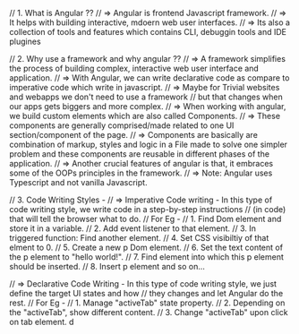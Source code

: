 // 1. What is Angular ??
// => Angular is frontend Javascript framework.
// => It helps with building interactive, mdoern web user interfaces.
// => Its also a collection of tools and features which contains CLI, debuggin tools and IDE plugines

// 2. Why use a framework and why angular ??
// => A framework simplifies the process of building complex, interactive web user interface and application.
// => With Angular, we can write declarative code as compare to imperative code which write in javascript.
// => Maybe for Trivial websites and webapps we don't need to use a framework
// but that changes when our apps gets biggers and more complex.
// => When working with angular, we build custom elements which are also called Components.
// => These components are generally comprised/made related to one UI section/component of the page.
// => Components are basically are combination of markup, styles and logic in a File made to solve one simpler problem and these components are reusable in different phases of the application.
// => Another crucial features of angular is that, it embraces some of the OOPs principles in the framework.
// => Note: Angular uses Typescript and not vanilla Javascript.

// 3. Code Writing Styles -
// => Imperative Code writing - In this type of code writing style, we write code in a step-by-step instructions
// (in code) that will tell the browser what to do.
// For Eg -
// 1. Find Dom element and store it in a variable.
// 2. Add event listener to that element.
// 3. In triggered function: Find another element.
// 4. Set CSS visibiltiy of that elment to 0.
// 5. Create a new p Dom element.
// 6. Set the text content of the p element to "hello world!".
// 7. Find element into which this p element should be inserted.
// 8. Insert p element and so on...

// => Declarative Code Writing - In this type of code writing style, we just define the target UI states and how
// they changes and let Angular do the rest.
// For Eg -
// 1. Manage "activeTab" state property.
// 2. Depending on the "activeTab", show different content.
// 3. Change "activeTab" upon click on tab element.
d
